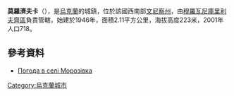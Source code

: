 {{coord|48|45|4|N|27|38|18|E|scale:30000|display=title}}

'''莫羅濟夫卡'''（{{lang-uk|Морозівка}}），是[[烏克蘭|烏克蘭]]的城鎮，位於該國西南部[[文尼察州|文尼察州]]，由[[穆羅瓦尼庫里利夫齊區|穆羅瓦尼庫里利夫齊區]]負責管轄，始建於1946年，面積2.11平方公里，海拔高度223米，2001年人口718。

==參考資料==
* [http://weather.in.ua/ua/vinnickaja/16298 Погода в селі Морозівка]

{{Ukraine-geo-stub}}
[[Category:烏克蘭城市|Category:烏克蘭城市]]